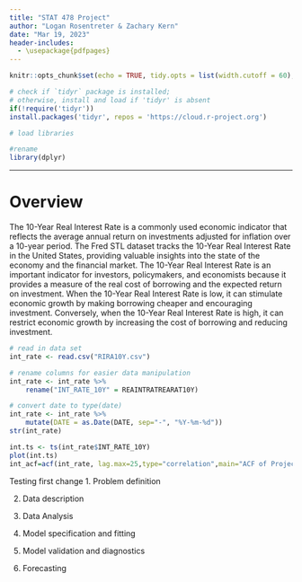 ```yaml
---
title: "STAT 478 Project"
author: "Logan Rosentreter & Zachary Kern"
date: "Mar 19, 2023"
header-includes:
  - \usepackage{pdfpages}
---
```


```r
knitr::opts_chunk$set(echo = TRUE, tidy.opts = list(width.cutoff = 60), tidy = TRUE)
```

```r
# check if `tidyr` package is installed;
# otherwise, install and load if 'tidyr' is absent
if(!require('tidyr'))
install.packages('tidyr', repos = 'https://cloud.r-project.org')

# load libraries

#rename
library(dplyr)
```

---

# Overview

The 10-Year Real Interest Rate is a commonly used economic indicator that reflects the average annual return on investments adjusted for inflation over a 10-year period. The Fred STL dataset tracks the 10-Year Real Interest Rate in the United States, providing valuable insights into the state of the economy and the financial market. The 10-Year Real Interest Rate is an important indicator for investors, policymakers, and economists because it provides a measure of the real cost of borrowing and the expected return on investment. When the 10-Year Real Interest Rate is low, it can stimulate economic growth by making borrowing cheaper and encouraging investment. Conversely, when the 10-Year Real Interest Rate is high, it can restrict economic growth by increasing the cost of borrowing and reducing investment.

```r
# read in data set
int_rate <- read.csv("RIRA10Y.csv")

# rename columns for easier data manipulation
int_rate <- int_rate %>% 
    rename("INT_RATE_10Y" = REAINTRATREARAT10Y)

# convert date to type(date)
int_rate <- int_rate %>%
    mutate(DATE = as.Date(DATE, sep="-", "%Y-%m-%d"))
str(int_rate)

int.ts <- ts(int_rate$INT_RATE_10Y)
plot(int.ts)
int_acf=acf(int_rate, lag.max=25,type="correlation",main="ACF of Project Data")
```

Testing first change
1. Problem definition

2. Data description

3. Data Analysis

4. Model specification and fitting

5. Model validation and diagnostics

6. Forecasting
